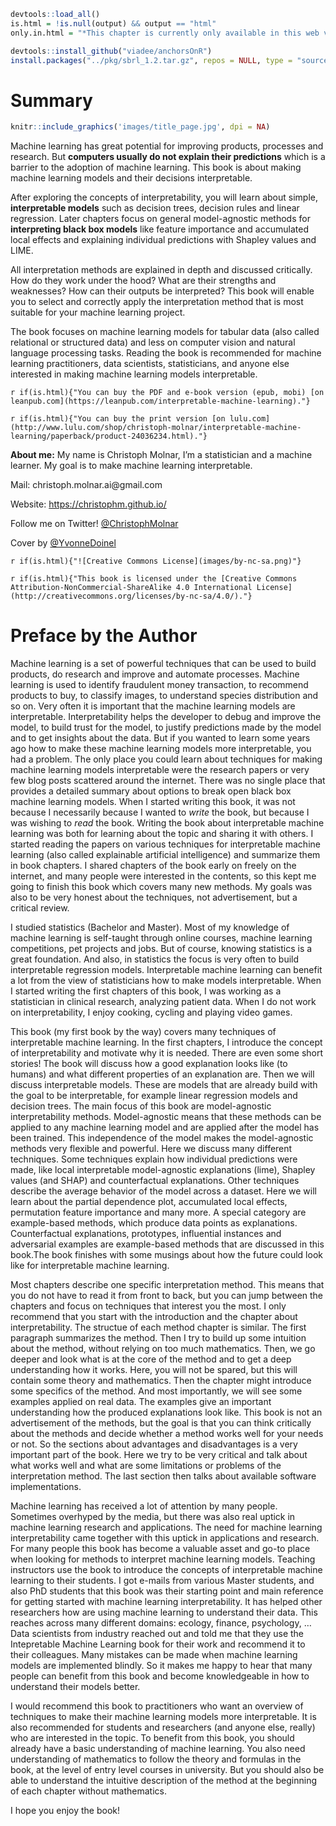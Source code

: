 ```r
devtools::load_all()
is.html = !is.null(output) && output == "html"
only.in.html = "*This chapter is currently only available in this web version. ebook and print will follow.*"

devtools::install_github("viadee/anchorsOnR")
install.packages("../pkg/sbrl_1.2.tar.gz", repos = NULL, type = "source")
```


# Summary {-}
```r
knitr::include_graphics('images/title_page.jpg', dpi = NA)
```

Machine learning has great potential for improving products, processes and research.
But **computers usually do not explain their predictions** which is a barrier to the adoption of machine learning.
This book is about making machine learning models and their decisions interpretable.

After exploring the concepts of interpretability, you will learn about simple, **interpretable models** such as decision trees, decision rules and linear regression.
Later chapters focus on general model-agnostic methods for **interpreting black box models** like feature importance and accumulated local effects and explaining individual predictions with Shapley values and LIME.

All interpretation methods are explained in depth and discussed critically.
How do they work under the hood?
What are their strengths and weaknesses?
How can their outputs be interpreted?
This book will enable you to select and correctly apply the interpretation method that is most suitable for your machine learning project.

The book focuses on machine learning models for tabular data (also called relational or structured data) and less on computer vision and natural language processing tasks.
Reading the book is recommended for machine learning practitioners, data scientists, statisticians, and anyone else interested in making machine learning models interpretable.


`r if(is.html){"You can buy the PDF and e-book version (epub, mobi) [on leanpub.com](https://leanpub.com/interpretable-machine-learning)."}`

`r if(is.html){"You can buy the print version [on lulu.com](http://www.lulu.com/shop/christoph-molnar/interpretable-machine-learning/paperback/product-24036234.html)."}`

**About me:** My name is Christoph Molnar, I'm a statistician and a machine learner.
My goal is to make machine learning interpretable.

Mail: christoph.molnar.ai@gmail.com

Website: [https://christophm.github.io/](https://christophm.github.io/)

Follow me on Twitter! [\@ChristophMolnar](https://twitter.com/ChristophMolnar)

Cover by [\@YvonneDoinel](https://twitter.com/YvonneDoinel)


`r if(is.html){"![Creative Commons License](images/by-nc-sa.png)"}`

`r if(is.html){"This book is licensed under the [Creative Commons Attribution-NonCommercial-ShareAlike 4.0 International License](http://creativecommons.org/licenses/by-nc-sa/4.0/)."}`



# Preface by the Author {-}

<!-- writing intention -->
Machine learning is a set of powerful techniques that can be used to build products, do research and improve and automate processes.
Machine learning is used to identify fraudulent money transaction, to recommend products to buy, to classify images, to understand species distribution and so on.
Very often it is important that the machine learning models are interpretable.
Interpretability helps the developer to debug and improve the model, to build trust for the model, to justify predictions made by the model and to get insights about the data.
But if you wanted to learn some years ago how to make these machine learning models more interpretable, you had a problem.
The only place you could learn about techniques for making machine learning models interpretable were the research papers or very few blog posts scattered around the internet.
There was no single place that provides a detailed summary about options to break open black box machine learning models.
When I started writing this book, it was not because I necessarily because I wanted to *write* the book, but because I was wishing to *read* the book.
Writing the book about interpretable machine learning was both for learning about the topic and sharing it with others.
I started reading the papers on various techniques for interpretable machine learning (also called explainable artificial intelligence) and summarize them in book chapters.
I shared chapters of the book early on freely on the internet, and many people were interested in the contents, so this kept me going to finish this book which covers many new methods.
My goals was also to be very honest about the techniques, not advertisement, but a critical review.

<!-- Introduction to Author -->
I studied statistics (Bachelor and Master).
Most of my knowledge of machine learning is self-taught through online courses, machine learning competitions, pet projects and jobs.
But of course, knowing statistics is a great foundation.
And also, in statistics the focus is very often to build interpretable regression models.
Interpretable machine learning can benefit a lot from the view of statisticians how to make models interpretable.
When I started writing the first chapters of this book, I was working as a statistician in clinical research, analyzing patient data.
When I do not work on interpretability, I enjoy cooking, cycling and playing video games.

<!--
2) introduction to topic and  book structure
-->
This book (my first book by the way) covers many techniques of interpretable machine learning.
In the first chapters, I introduce the concept of interpretability and motivate why it is needed.
There are even some short stories!
The book will discuss how a good explanation looks like (to humans) and what different properties of an explanation are.
Then we will discuss interpretable models.
These are models that are already build with the goal to be interpretable, for example linear regression models and decision trees.
The main focus of this book are model-agnostic interpretability methods.
Model-agnostic means that these methods can be applied to any machine learning model and are applied after the model has been trained.
This independence of the model makes the model-agnostic methods very flexible and powerful.
Here we discuss many different techniques.
Some techniques explain how individual predictions were made, like local interpretable model-agnostic explanations (lime), Shapley values (and SHAP) and counterfactual explanations.
Other techniques describe the average behavior of the model across a dataset.
Here we will learn about the partial dependence plot, accumulated local effects, permutation feature importance and many more.
A special category are example-based methods, which produce data points as explanations.
Counterfactual explanations, prototypes, influential instances and adversarial examples are example-based methods that are discussed in this book.The book finishes with some musings about how the future could look like for interpretable machine learning.

<!-- 3) The third paragraph writing features. It can be explained from the aspects of writing pattern, structure arrangement and practical application. -->
Most chapters describe one specific interpretation method.
This means that you do not have to read it from front to back, but you can jump between the chapters and focus on techniques that interest you the most.
I only recommend that you start with the introduction and the chapter about interpretability.
The structue of each method chapter is similar.
The first paragraph summarizes the method.
Then I try to build up some intuition about the method, without relying on too much mathematics.
Then, we go deeper and look what is at the core of the method and to get a deep understanding how it works.
Here, you will not be spared, but this will contain some theory and mathematics.
Then the chapter might introduce some specifics of the method.
And most importantly, we will see some examples applied on real data.
The examples give an important understanding how the produced explanations look like.
This book is not an advertisement of the methods, but the goal is that you can think critically about the methods and decide whether a method works well for your needs or not.
So the sections about advantages and disadvantages is a very important part of the book.
Here we try to be very critical and talk about what works well and what are some limitations or problems of the interpretation method.
The last section then talks about available software implementations.

<!-- IMPACT and publishing value-->
Machine learning has received a lot of attention by many people.
Sometimes overhyped by the media, but there was also real uptick in machine learning research and applications.
The need for machine learning interpretability came together with this uptick in applications and research.
For many people this book has become a valuable asset and go-to place when looking for methods to interpret machine learning models.
Teaching instructors use the book to introduce the concepts of interpretable machine learning to their students.
I got e-mails from various Master students, and also PhD students that this book was their starting point and main reference for getting started with machine learning interpretability.
It has helped other researchers how are using machine learning to understand their data.
This reaches across many different domains: ecology, finance, psychology, ...
Data scientists from industry reached out and told me that they use the Intepretable Machine Learning book for their work and recommend it to their colleagues.
Many mistakes can be made when machine learning models are implemented blindly.
So it makes me happy to hear that many people can benefit from this book and become knowledgeable in how to understand their models better.

<!-- 5) Messages to the readers, recommended audience -->
I would recommend this book to practitioners who want an overview of techniques to make their machine learning models more interpretable.
It is also recommended for students and researchers (and anyone else, really) who are interested in the topic.
To benefit from this book, you should already have a basic understanding of machine learning.
You also need understanding of mathematics to follow the theory and formulas in the book, at the level of entry level courses in university.
But you should also be able to understand the intuitive description of the method at the beginning of each chapter without mathematics.

I hope you enjoy the book!

